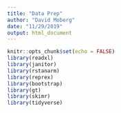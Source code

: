 ```yaml
---
title: "Data Prep"
author: "David Moberg"
date: "11/29/2019"
output: html_document
---
```


```r
knitr::opts_chunk$set(echo = FALSE)
library(readxl)
library(janitor)
library(rstanarm)
library(reprex)
library(bootstrap)
library(gt)
library(skimr)
library(tidyverse)
```

```r
```

